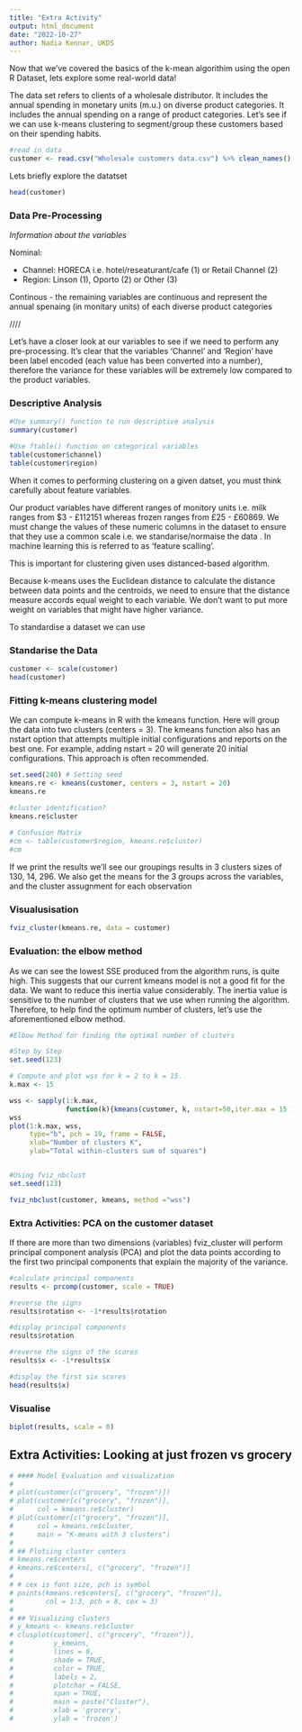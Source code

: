 ```yaml
---
title: "Extra Activity"
output: html_document
date: "2022-10-27"
author: Nadia Kennar, UKDS
---
```



Now that we've covered the basics of the k-mean algorithim using the open R Dataset, lets explore some real-world data!

The data set refers to clients of a wholesale distributor. It includes the annual spending in monetary units (m.u.) on diverse product categories. It includes the annual spending on a range of product categories. Let's see if we can use k-means clustering to segment/group these customers based on their spending habits.

```r
#read in data
customer <- read.csv("Wholesale customers data.csv") %>% clean_names()
```

Lets briefly explore the datatset

```r
head(customer)
```


### Data Pre-Processing 

*Information about the variables*

Nominal:

- Channel: HORECA i.e. hotel/reseaturant/cafe (1) or Retail Channel (2)
- Region: Linson (1), Oporto (2) or Other (3)

Continous 
- the remaining variables are continuous and represent the annual spenaing (in monitary units) of each diverse product categories


//// 

Let's have a closer look at our variables to see if we need to perform any pre-processing. It's clear that the variables 'Channel' and 'Region' have been label encoded (each value has been converted into a number), therefore the variance for these variables will be extremely low compared to the product variables.


### Descriptive Analysis 

```r
#Use summary() function to run descriptive analysis
summary(customer)

#Use ftable() function on categorical variables
table(customer$channel)
table(customer$region)
```

When it comes to performing clustering on a given datset, you must think carefully about feature variables. 

Our product variables have different ranges of monitory units i.e. milk ranges from $3 - £112151 whereas frozen ranges from £25 - £60869. We must change the values of these numeric columns in the dataset to ensure that they use a common scale i.e. we standarise/normaise the data . In machine learning this is referred to as 'feature scalling'. 

This is important for clustering given uses distanced-based algorithm. 

Because k-means uses the Euclidean distance to calculate the distance between data points and the centroids, we need to ensure that the distance measure accords equal weight to each variable. We don't want to put more weight on variables that might have higher variance.

To standardise a dataset we can use


### Standarise the Data

```r
customer <- scale(customer)
head(customer)
```




### Fitting k-means clustering model

We can compute k-means in R with the kmeans function. Here will group the data into two clusters (centers = 3). The kmeans function also has an nstart option that attempts multiple initial configurations and reports on the best one. For example, adding nstart = 20 will generate 20 initial configurations. This approach is often recommended.


```r
set.seed(240) # Setting seed
kmeans.re <- kmeans(customer, centers = 3, nstart = 20)
kmeans.re

#cluster identification?
kmeans.re$cluster
  
# Confusion Matrix
#cm <- table(customer$region, kmeans.re$cluster)
#cm
```


If we print the results we'll see our groupings results in 3 clusters sizes of 130, 14, 296. We also get the means for the 3 groups across the variables, and the cluster assugnment for each observation



### Visualusisation 

```r
fviz_cluster(kmeans.re, data = customer)
```




### Evaluation: the elbow method

As we can see the lowest SSE produced from the algorithm runs, is quite high. This suggests that our current kmeans model is not a good fit for the data. We want to reduce this inertia value considerably. The inertia value is sensitive to the number of clusters that we use when running the algorithm. Therefore, to help find the optimum number of clusters, let's use the aforementioned elbow method.

```r
#Elbow Method for finding the optimal number of clusters

#Step by Step 
set.seed(123)

# Compute and plot wss for k = 2 to k = 15.
k.max <- 15

wss <- sapply(1:k.max, 
              function(k){kmeans(customer, k, nstart=50,iter.max = 15 )$tot.withinss})
wss
plot(1:k.max, wss,
     type="b", pch = 19, frame = FALSE, 
     xlab="Number of clusters K",
     ylab="Total within-clusters sum of squares")


#Using fviz_nbclust
set.seed(123)

fviz_nbclust(customer, kmeans, method ="wss")

```





### Extra Activities: PCA on the customer dataset

If there are more than two dimensions (variables) fviz_cluster will perform principal component analysis (PCA) and plot the data points according to the first two principal components that explain the majority of the variance.


```r
#calculate principal components
results <- prcomp(customer, scale = TRUE)

#reverse the signs
results$rotation <- -1*results$rotation

#display principal components
results$rotation

#reverse the signs of the scores
results$x <- -1*results$x

#display the first six scores
head(results$x)
```


### Visualise 

```r
biplot(results, scale = 0)
```



## Extra Activities: Looking at just frozen vs grocery 

```r
# #### Model Evaluation and visualization
# 
# plot(customer[c("grocery", "frozen")])
# plot(customer[c("grocery", "frozen")], 
#      col = kmeans.re$cluster)
# plot(customer[c("grocery", "frozen")], 
#      col = kmeans.re$cluster, 
#      main = "K-means with 3 clusters")
#   
# ## Plotiing cluster centers
# kmeans.re$centers
# kmeans.re$centers[, c("grocery", "frozen")]
#   
# # cex is font size, pch is symbol
# points(kmeans.re$centers[, c("grocery", "frozen")], 
#        col = 1:3, pch = 8, cex = 3) 
#   
# ## Visualizing clusters
# y_kmeans <- kmeans.re$cluster
# clusplot(customer[, c("grocery", "frozen")],
#          y_kmeans,
#          lines = 0,
#          shade = TRUE,
#          color = TRUE,
#          labels = 2,
#          plotchar = FALSE,
#          span = TRUE,
#          main = paste("Cluster"),
#          xlab = 'grocery',
#          ylab = 'frozen')

```



